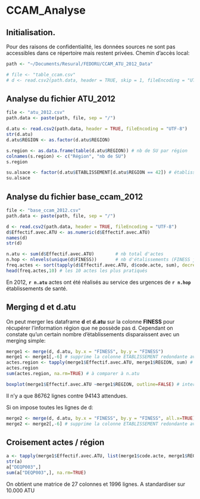 CCAM_Analyse
========================================================

Initialisation.
---------------

Pour des raisons de confidentialité, les données sources ne sont pas accessibles dans ce répertoire mais restent privées.
Chemin d'accès local:
```r
path <- "~/Documents/Resural/FEDORU/CCAM_ATU_2012_Data"

# file <- "table_ccam.csv"
# d <- read.csv2(path.data, header = TRUE, skip = 1, fileEncoding = "UTF-8")

```
Analyse du fichier ATU_2012
---------------------------

```r
file <- "atu_2012.csv"
path.data <- paste(path, file, sep = "/")

d.atu <- read.csv2(path.data, header = TRUE, fileEncoding = "UTF-8")
str(d.atu)
d.atu$REGION <- as.factor(d.atu$REGION)

s.region <- as.data.frame(table(d.atu$REGION)) # nb de SU par région
colnames(s.region) <- c("Région", "nb de SU")
s.region

su.alsace <- factor(d.atu$ETABLISSEMENT[d.atu$REGION == 42]) # établissements d'Alsace (il en manque ?)
su.alsace
```


Analyse du fichier base_ccam_2012
-------------------------------------

```r
file <- "base_ccam_2012.csv"
path.data <- paste(path, file, sep = "/")

d <- read.csv2(path.data, header = TRUE, fileEncoding = "UTF-8")
d$Effectif.avec.ATU <- as.numeric(d$Effectif.avec.ATU)
names(d)
str(d)

n.atu <- sum(d$Effectif.avec.ATU)        # nb total d'actes
n.hop <- nlevels(unique(d$FINESS))       # nb d'étalissements (FINESS juridique ?)
freq.actes <- sort(tapply(d$Effectif.avec.ATU, d$code.acte, sum), decreasing=TRUE)
head(freq.actes,10) # les 10 actes les plus pratiqués
```
En 2012, __`r n.atu`__ actes ont été réalisés au service des urgences de __`r n.hop`__ établissements de santé.

Merging d et d.atu
-------------------

On peut merger les dataframe __d__ et __d.atu__ sur la colonne __FINESS__ pour récupérer l'information région que ne possède pas d. Cependant on constate qu'un certain nombre d'établissements disparaissent avec un merging simple:
```r
merge1 <- merge(d, d.atu, by.x = "FINESS", by.y = "FINESS")
merge1 <- merge1[,-6] # supprime la colonne ETABLISSEMENT redondante avec Libellé
actes.region <- tapply(merge1$Effectif.avec.ATU, merge1$REGION, sum) # région 94 (Corse)?
actes.region
sum(actes.region, na.rm=TRUE) # à comparer à n.atu

boxplot(merge1$Effectif.avec.ATU ~merge1$REGION, outline=FALSE) # interprétation ?
```
Il n'y a que 86762 lignes contre 94143 attendues.

Si on impose toutes les lignes de d:
```r
merge2 <- merge(d, d.atu, by.x = "FINESS", by.y = "FINESS", all.x=TRUE)
merge2 <- merge2[,-6] # supprime la colonne ETABLISSEMENT redondante avec Libellé

```
Croisement actes / région
-------------------------

```r
a <- tapply(merge1$Effectif.avec.ATU, list(merge1$code.acte, merge1$REGION), sum)
str(a)
a["DEQP003",]
sum(a["DEQP003",], na.rm=TRUE)

```
On obtient une matrice de 27 colonnes et 1996 lignes. A standardiser sur 10.000 ATU

